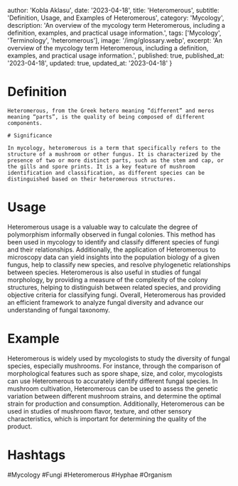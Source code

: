
  author: 'Kobla Aklasu',
  date: '2023-04-18',
  title: 'Heteromerous',
  subtitle: 'Definition, Usage, and Examples of Heteromerous',
  category: 'Mycology',
  description: 'An overview of the mycology term Heteromerous, including a definition, examples, and practical usage information.',
  tags: ['Mycology', 'Terminology', 'heteromerous'],
  image: '/img/glossary.webp',
  excerpt: 'An overview of the mycology term Heteromerous, including a definition, examples, and practical usage information.',
  published: true,
  published_at: '2023-04-18',
  updated: true,
  updated_at: '2023-04-18'
}




# Definition
    
    Heteromerous, from the Greek hetero meaning “different” and meros meaning “parts”, is the quality of being composed of different components.
    
    # Significance
    
    In mycology, heteromerous is a term that specifically refers to the structure of a mushroom or other fungus. It is characterized by the presence of two or more distinct parts, such as the stem and cap, or the gills and spore prints. It is a key feature of mushroom identification and classification, as different species can be distinguished based on their heteromerous structures.

# Usage

Heteromerous usage is a valuable way to calculate the degree of polymorphism informally observed in fungal colonies. This method has been used in mycology to identify and classify different species of fungi and their relationships. Additionally, the application of Heteromerous to microscopy data can yield insights into the population biology of a given fungus, help to classify new species, and resolve phylogenetic relationships between species. Heteromerous is also useful in studies of fungal morphology, by providing a measure of the complexity of the colony structures, helping to distinguish between related species, and providing objective criteria for classifying fungi. Overall, Heteromerous has provided an efficient framework to analyze fungal diversity and advance our understanding of fungal taxonomy.

# Example

Heteromerous is widely used by mycologists to study the diversity of fungal species, especially mushrooms. For instance, through the comparison of morphological features such as spore shape, size, and color, mycologists can use Heteromerous to accurately identify different fungal species. In mushroom cultivation, Heteromerous can be used to assess the genetic variation between different mushroom strains, and determine the optimal strain for production and consumption. Additionally, Heteromerous can be used in studies of mushroom flavor, texture, and other sensory characteristics, which is important for determining the quality of the product.

# Hashtags

#Mycology #Fungi #Heteromerous #Hyphae #Organism


